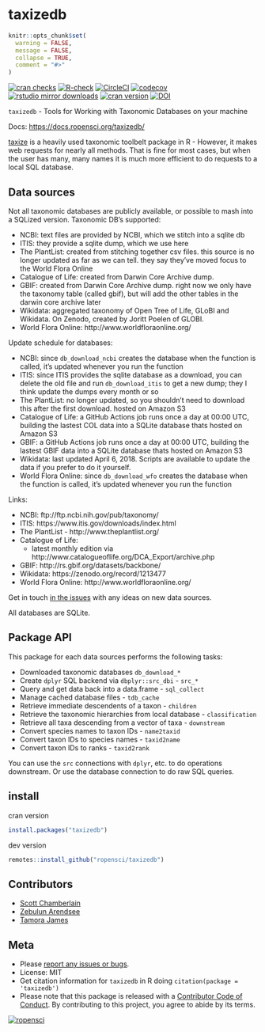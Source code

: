 taxizedb
========

```r
knitr::opts_chunk$set(
  warning = FALSE,
  message = FALSE,
  collapse = TRUE,
  comment = "#>"
)
```

[![cran checks](https://cranchecks.info/badges/worst/taxizedb)](https://cranchecks.info/pkgs/taxizedb)
[![R-check](https://github.com/ropensci/taxizedb/workflows/R-check/badge.svg)](https://github.com/ropensci/taxizedb/actions?query=workflow%3AR-check)
[![CircleCI](https://circleci.com/gh/ropensci/taxizedb.svg?style=svg)](https://circleci.com/gh/ropensci/taxizedb)
[![codecov](https://codecov.io/gh/ropensci/taxizedb/branch/master/graph/badge.svg)](https://codecov.io/gh/ropensci/taxizedb)
[![rstudio mirror downloads](https://cranlogs.r-pkg.org/badges/taxizedb)](https://github.com/r-hub/cranlogs.app)
[![cran version](https://www.r-pkg.org/badges/version/taxizedb)](https://cran.r-project.org/package=taxizedb)
[![DOI](https://zenodo.org/badge/53961466.svg)](https://zenodo.org/badge/latestdoi/53961466)

`taxizedb` - Tools for Working with Taxonomic Databases on your machine

Docs: <https://docs.ropensci.org/taxizedb/>

[taxize](https://github.com/ropensci/taxize) is a heavily used taxonomic toolbelt
package in R - However, it makes web requests for nearly all methods. That is fine
for most cases, but when the user has many, many names it is much more efficient
to do requests to a local SQL database.

## Data sources

Not all taxonomic databases are publicly available, or possible to mash into a SQLized
version. Taxonomic DB's supported:

- NCBI: text files are provided by NCBI, which we stitch into a sqlite db
- ITIS: they provide a sqlite dump, which we use here
- The PlantList: created from stitching together csv files. this
 source is no longer updated as far as we can tell. they say they've
 moved focus to the World Flora Online
- Catalogue of Life: created from Darwin Core Archive dump.
- GBIF: created from Darwin Core Archive dump. right now we only have
 the taxonomy table (called gbif), but will add the other tables in the
 darwin core archive later
- Wikidata: aggregated taxonomy of Open Tree of Life, GLoBI and Wikidata. 
 On Zenodo, created by Joritt Poelen of GLOBI.
- World Flora Online: http://www.worldfloraonline.org/

Update schedule for databases:

- NCBI: since `db_download_ncbi` creates the database when the function
is called, it's updated whenever you run the function
- ITIS: since ITIS provides the sqlite database as a download, you can
delete the old file and run `db_download_itis` to get a new dump;
they I think update the dumps every month or so
- The PlantList: no longer updated, so you shouldn't need to download
this after the first download. hosted on Amazon S3
- Catalogue of Life: a GitHub Actions job runs once a day at 00:00 UTC,
building the lastest COL data into a SQLite database thats hosted on
Amazon S3
- GBIF: a GitHub Actions job runs once a day at 00:00 UTC,
building the lastest GBIF data into a SQLite database thats hosted on
Amazon S3
- Wikidata: last updated April 6, 2018. Scripts are available to 
update the data if you prefer to do it yourself.
- World Flora Online: since `db_download_wfo` creates the database when
the function is called, it's updated whenever you run the function

 Links:

- NCBI: ftp://ftp.ncbi.nih.gov/pub/taxonomy/
- ITIS: https://www.itis.gov/downloads/index.html
- The PlantList - http://www.theplantlist.org/
- Catalogue of Life:
  - latest monthly edition via http://www.catalogueoflife.org/DCA_Export/archive.php
- GBIF: http://rs.gbif.org/datasets/backbone/
- Wikidata: https://zenodo.org/record/1213477
- World Flora Online: http://www.worldfloraonline.org/

Get in touch [in the issues](https://github.com/ropensci/taxizedb/issues) with
any ideas on new data sources.

All databases are SQLite.

## Package API

This package for each data sources performs the following tasks:

* Downloaded taxonomic databases `db_download_*`
* Create `dplyr` SQL backend via `dbplyr::src_dbi` - `src_*` 
* Query and get data back into a data.frame - `sql_collect`
* Manage cached database files - `tdb_cache`
* Retrieve immediate descendents of a taxon - `children`
* Retrieve the taxonomic hierarchies from local database - `classification`
* Retrieve all taxa descending from a vector of taxa - `downstream`
* Convert species names to taxon IDs - `name2taxid`
* Convert taxon IDs to species names - `taxid2name`
* Convert taxon IDs to ranks - `taxid2rank`

You can use the `src` connections with `dplyr`, etc. to do operations downstream. Or use the database connection to do raw SQL queries.

## install

cran version

```r
install.packages("taxizedb")
```

dev version

```r
remotes::install_github("ropensci/taxizedb")
```

## Contributors

* [Scott Chamberlain](https://github.com/sckott)
* [Zebulun Arendsee](https://github.com/arendsee)
* [Tamora James](https://github.com/tdjames1)


## Meta

* Please [report any issues or bugs](https://github.com/ropensci/taxizedb/issues).
* License: MIT
* Get citation information for `taxizedb` in R doing `citation(package = 'taxizedb')`
* Please note that this package is released with a [Contributor Code of Conduct](https://ropensci.org/code-of-conduct/). By contributing to this project, you agree to abide by its terms.

[![ropensci](https://ropensci.org/public_images/github_footer.png)](https://ropensci.org)
